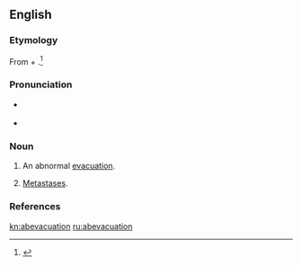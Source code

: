 ==English==

===Etymology===
From {{etyl|la|en}} {{m|la|ab||from}} + {{m|la|evacuare||evacuation}}.<ref>{{reference-book|last=|first= |authorlink= |coauthors= |editor=Thomas, Clayton L.|others= |title=Taber's Encyclopedic Medical Dictionary|origdate= |origyear=1940|origmonth= |url= |format= |accessdate= |accessyear= |accessmonth= |edition=5th|date= |year=1993|month= |publisher=F. A. Davis Company|location=Philadelphia, PA|language= |id= |doi= |isbn=0-8036-8313-8|lccn= |ol= |pages=6|chapter= |chapterurl= |quote=}}</ref>

===Pronunciation===
* {{a|US}} {{IPA|/æb.iˌvæk.juˈeɪ.ʃn̩/|lang=en}}
* {{rhymes|eɪʃən|lang=en}}

===Noun===
{{en-noun}}

# {{label|en|medicine}} An abnormal [[evacuation]].
# {{label|en|medical}} [[metastasis|Metastases]].

===References===
<references/>

[[kn:abevacuation]]
[[ru:abevacuation]]